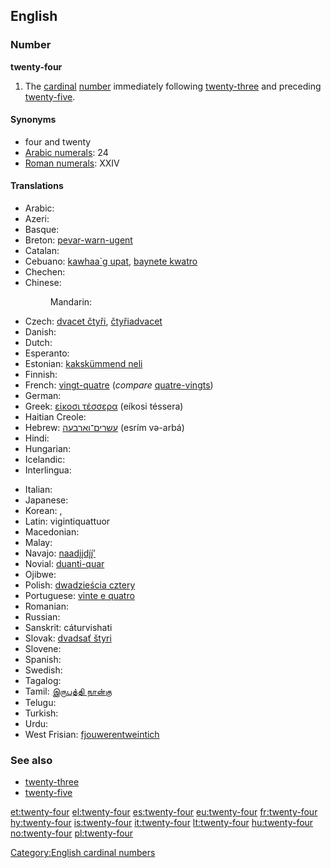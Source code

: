 ==English==

===Number===
'''twenty-four'''

# The [[cardinal]] [[number]] immediately following [[twenty-three]] and preceding [[twenty-five]].

====Synonyms====
* four and twenty
* [[w:Arabic numerals|Arabic numerals]]: 24
* [[w:Roman numerals|Roman numerals]]: XXIV

====Translations====
{{trans-top|cardinal number}}
* Arabic: {{Arab|[[اربعة وعشرين]]}} {{unicode|(’arbáʕa w-ʕišrīn)}}
* Azeri: {{t|az|iyirmi dörd}}
* Basque: {{t|eu|hogeita lau|xs=Basque}}
* Breton: [[pevar-warn-ugent]]
* Catalan: {{t+|ca|vint-i-quatre}}
* Cebuano: [[kawhaa`g upat]], [[baynete kwatro]]
* Chechen: {{tø|ce|ткъе диъ|tr=tqe di’}}
* Chinese:
*: Mandarin: {{t|zh|二十四|tr=èr shí sÌ|sc=Hani}}
* Czech: [[dvacet čtyři]], [[čtyřiadvacet]]
* Danish: {{t-|da|fireogtyve}}
* Dutch: {{t-|nl|vierentwintig}}
* Esperanto: {{t-|eo|dudek kvar|xs=Esperanto}}
* Estonian: [[kakskümmend neli]]
* Finnish: {{t|fi|kaksikymmentäneljä}}
* French: [[vingt-quatre]] {{m}} (''compare'' [[quatre-vingts]])
* German: {{t-|de|vierundzwanzig}}
* Greek: [[είκοσι τέσσερα]] (eíkosi téssera)
* Haitian Creole: {{tø|ht|vennkat}}
* Hebrew: [[עשרים־וארבעה]] (esrím və-arbá)
* Hindi: {{t+|hi|चौबीस|tr=chaubees|xs=Hindi}}
* Hungarian: {{t+|hu|huszonnégy}}
* Icelandic: {{t+|is|tuttugu og fjórir}}
* Interlingua: {{t|ia|vinti-quatro}}
{{trans-mid}}
* Italian: {{t+|it|ventiquattro}}
* Japanese: {{t|ja|二十四|tr=ni-jū-shi}}
* Korean: {{t|ko|스물넷|tr=seumulnes|sc=Kore}}, {{t|ko|이십사(二十四)|tr=I-sib-sa|sc=Kore}}
* Latin: vigintiquattuor
* Macedonian: {{t|mk|дваесет и четири|tr=dváeset i čétiri}}
* Malay: {{t|ms|dua puluh empat}}
* Navajo: [[naadįįdį́į́ʼ]]
* Novial: [[duanti-quar]]
* Ojibwe: {{tø|oj|niishtana-ashi-niiwin}}
* Polish: [[dwadzieścia cztery]]
* Portuguese: [[vinte e quatro]] {{m}}
* Romanian: {{t-|ro|douăzeci și patru}}
* Russian: {{t-|ru|двадцать четыре|tr=dvádtsat’ četýre}}
* Sanskrit: cáturvi{{m}}shati
* Slovak: [[dvadsať štyri]]
* Slovene: {{t|sl|štiriindvajset}}
* Spanish: {{t+|es|veinticuatro}}
* Swedish: {{t+|sv|tjugofyra}}
* Tagalog: {{t|tl|beintikuwatro}}
* Tamil: [[இருபத்தி நான்கு]]
* Telugu: {{t|te|ఇరవై నాలుగు|tr=iravai naalugu}}
* Turkish: {{t-|tr|yirmi dört}}
* Urdu: {{t-|ur|چوبیس|tr=chaubees|xs=Urdu}}
* West Frisian: [[fjouwerentweintich]]
{{trans-bottom}}

===See also===
* [[twenty-three]]
* [[twenty-five]]

[[Category:English cardinal numbers]]

[[et:twenty-four]]
[[el:twenty-four]]
[[es:twenty-four]]
[[eu:twenty-four]]
[[fr:twenty-four]]
[[hy:twenty-four]]
[[is:twenty-four]]
[[it:twenty-four]]
[[lt:twenty-four]]
[[hu:twenty-four]]
[[no:twenty-four]]
[[pl:twenty-four]]